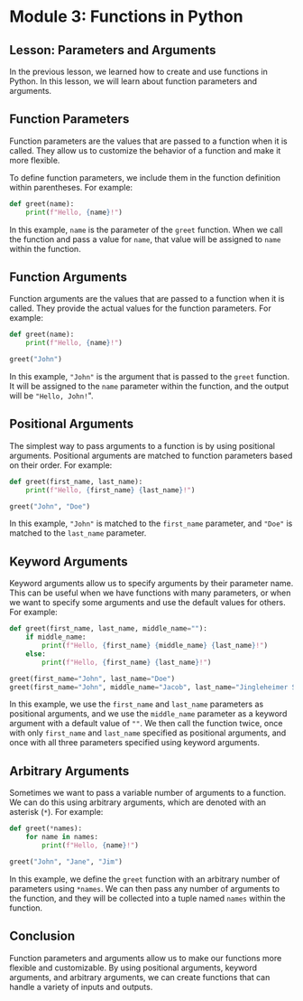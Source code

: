 # Module 3: Functions in Python

## Lesson: Parameters and Arguments

In the previous lesson, we learned how to create and use functions in Python. In this lesson, we will learn about function parameters and arguments.

## Function Parameters

Function parameters are the values that are passed to a function when it is called. They allow us to customize the behavior of a function and make it more flexible.

To define function parameters, we include them in the function definition within parentheses. For example:

```python
def greet(name):
    print(f"Hello, {name}!")
```

In this example, `name` is the parameter of the `greet` function. When we call the function and pass a value for `name`, that value will be assigned to `name` within the function.

## Function Arguments

Function arguments are the values that are passed to a function when it is called. They provide the actual values for the function parameters. For example:

```python
def greet(name):
    print(f"Hello, {name}!")

greet("John")
```

In this example, `"John"` is the argument that is passed to the `greet` function. It will be assigned to the `name` parameter within the function, and the output will be `"Hello, John!`".

## Positional Arguments

The simplest way to pass arguments to a function is by using positional arguments. Positional arguments are matched to function parameters based on their order. For example:

```python
def greet(first_name, last_name):
    print(f"Hello, {first_name} {last_name}!")

greet("John", "Doe")
```

In this example, `"John"` is matched to the `first_name` parameter, and `"Doe"` is matched to the `last_name` parameter.

## Keyword Arguments

Keyword arguments allow us to specify arguments by their parameter name. This can be useful when we have functions with many parameters, or when we want to specify some arguments and use the default values for others. For example:

```python
def greet(first_name, last_name, middle_name=""):
    if middle_name:
        print(f"Hello, {first_name} {middle_name} {last_name}!")
    else:
        print(f"Hello, {first_name} {last_name}!")

greet(first_name="John", last_name="Doe")
greet(first_name="John", middle_name="Jacob", last_name="Jingleheimer Schmidt")
```

In this example, we use the `first_name` and `last_name` parameters as positional arguments, and we use the `middle_name` parameter as a keyword argument with a default value of `""`. We then call the function twice, once with only `first_name` and `last_name` specified as positional arguments, and once with all three parameters specified using keyword arguments.

## Arbitrary Arguments

Sometimes we want to pass a variable number of arguments to a function. We can do this using arbitrary arguments, which are denoted with an asterisk (`*`). For example:

```python
def greet(*names):
    for name in names:
        print(f"Hello, {name}!")

greet("John", "Jane", "Jim")
```

In this example, we define the `greet` function with an arbitrary number of parameters using `*names`. We can then pass any number of arguments to the function, and they will be collected into a tuple named `names` within the function.

## Conclusion

Function parameters and arguments allow us to make our functions more flexible and customizable. By using positional arguments, keyword arguments, and arbitrary arguments, we can create functions that can handle a variety of inputs and outputs.
